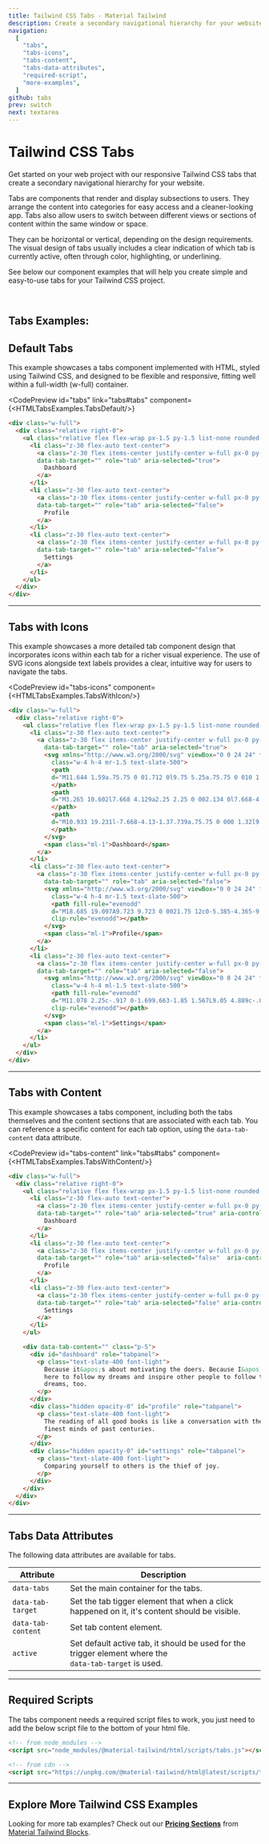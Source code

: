 ```yaml
---
title: Tailwind CSS Tabs - Material Tailwind
description: Create a secondary navigational hierarchy for your website with our Tabs component examples based on Tailwind CSS and HTML.
navigation:
  [
    "tabs",
    "tabs-icons",
    "tabs-content",
    "tabs-data-attributes",
    "required-script",
    "more-examples",
  ]
github: tabs
prev: switch
next: textarea
---
```


# Tailwind CSS Tabs

Get started on your web project with our responsive Tailwind CSS tabs that create a secondary navigational hierarchy for your website.

Tabs are components that render and display subsections to users. They arrange the content into categories for easy access and a cleaner-looking app. Tabs also allow users to switch between different views or sections of content within the same window or space. 

They can be horizontal or vertical, depending on the design requirements. The visual design of tabs usually includes a clear indication of which tab is currently active, often through color, highlighting, or underlining.

See below our component examples that will help you create simple and easy-to-use tabs for your Tailwind CSS project.

<br />

## Tabs Examples:

## Default Tabs

This example showcases a tabs component implemented with HTML, styled using Tailwind CSS, and designed to be flexible and responsive, fitting well within a full-width (w-full) container. 

<CodePreview
  id="tabs"
  link="tabs#tabs"
  component={<HTMLTabsExamples.TabsDefault/>}
>
```html
<div class="w-full">
  <div class="relative right-0">
    <ul class="relative flex flex-wrap px-1.5 py-1.5 list-none rounded-md bg-slate-100" data-tabs="tabs" role="list">
      <li class="z-30 flex-auto text-center">
        <a class="z-30 flex items-center justify-center w-full px-0 py-2 text-sm mb-0 transition-all ease-in-out border-0 rounded-md cursor-pointer text-slate-600 bg-inherit"
        data-tab-target="" role="tab" aria-selected="true">
          Dashboard
        </a>
      </li>
      <li class="z-30 flex-auto text-center">
        <a class="z-30 flex items-center justify-center w-full px-0 py-2 mb-0 text-sm transition-all ease-in-out border-0 rounded-lg cursor-pointer text-slate-600 bg-inherit"
        data-tab-target="" role="tab" aria-selected="false">
          Profile
        </a>
      </li>
      <li class="z-30 flex-auto text-center">
        <a class="z-30 flex items-center justify-center w-full px-0 py-2 text-sm mb-0 transition-all ease-in-out border-0 rounded-lg cursor-pointer text-slate-700 bg-inherit"
        data-tab-target="" role="tab" aria-selected="false">
          Settings
        </a>
      </li>
    </ul>
  </div>
</div> 
```
</CodePreview>

---

## Tabs with Icons

This example showcases a more detailed tab component design that incorporates icons within each tab for a richer visual experience. The use of SVG icons alongside text labels provides a clear, intuitive way for users to navigate the tabs. 

<CodePreview
  id="tabs-icons"
  component={<HTMLTabsExamples.TabsWithIcon/>}
>
```html
<div class="w-full">
  <div class="relative right-0">
    <ul class="relative flex flex-wrap px-1.5 py-1.5 list-none rounded-md bg-slate-100" data-tabs="tabs" role="list">
      <li class="z-30 flex-auto text-center">
        <a class="z-30 flex items-center justify-center w-full px-0 py-2 text-sm mb-0 transition-all ease-in-out border-0 rounded-md cursor-pointer text-slate-600 bg-inherit"
          data-tab-target="" role="tab" aria-selected="true">
          <svg xmlns="http://www.w3.org/2000/svg" viewBox="0 0 24 24" fill="currentColor" aria-hidden="true"
            class="w-4 h-4 mr-1.5 text-slate-500">
            <path
            d="M11.644 1.59a.75.75 0 01.712 0l9.75 5.25a.75.75 0 010 1.32l-9.75 5.25a.75.75 0 01-.712 0l-9.75-5.25a.75.75 0 010-1.32l9.75-5.25z">
            </path>
            <path
            d="M3.265 10.602l7.668 4.129a2.25 2.25 0 002.134 0l7.668-4.13 1.37.739a.75.75 0 010 1.32l-9.75 5.25a.75.75 0 01-.71 0l-9.75-5.25a.75.75 0 010-1.32l1.37-.738z">
            </path>
            <path
            d="M10.933 19.231l-7.668-4.13-1.37.739a.75.75 0 000 1.32l9.75 5.25c.221.12.489.12.71 0l9.75-5.25a.75.75 0 000-1.32l-1.37-.738-7.668 4.13a2.25 2.25 0 01-2.134-.001z">
            </path>
          </svg>
          <span class="ml-1">Dashboard</span>
        </a>
      </li>
      <li class="z-30 flex-auto text-center">
        <a class="z-30 flex items-center justify-center w-full px-0 py-2 mb-0 text-sm transition-all ease-in-out border-0 rounded-lg cursor-pointer text-slate-600 bg-inherit"
          data-tab-target="" role="tab" aria-selected="false">
          <svg xmlns="http://www.w3.org/2000/svg" viewBox="0 0 24 24" fill="currentColor" aria-hidden="true"
            class="w-4 h-4 mr-1.5 text-slate-500">
            <path fill-rule="evenodd"
            d="M18.685 19.097A9.723 9.723 0 0021.75 12c0-5.385-4.365-9.75-9.75-9.75S2.25 6.615 2.25 12a9.723 9.723 0 003.065 7.097A9.716 9.716 0 0012 21.75a9.716 9.716 0 006.685-2.653zm-12.54-1.285A7.486 7.486 0 0112 15a7.486 7.486 0 015.855 2.812A8.224 8.224 0 0112 20.25a8.224 8.224 0 01-5.855-2.438zM15.75 9a3.75 3.75 0 11-7.5 0 3.75 3.75 0 017.5 0z"
            clip-rule="evenodd"></path>
          </svg>
          <span class="ml-1">Profile</span>
        </a>
      </li>
      <li class="z-30 flex-auto text-center">
        <a class="z-30 flex items-center justify-center w-full px-0 py-2 text-sm mb-0 transition-all ease-in-out border-0 rounded-lg cursor-pointer text-slate-700 bg-inherit"
        data-tab-target="" role="tab" aria-selected="false">
          <svg xmlns="http://www.w3.org/2000/svg" viewBox="0 0 24 24" fill="currentColor" aria-hidden="true"
            class="w-4 h-4 ml-1.5 text-slate-500">
            <path fill-rule="evenodd"
            d="M11.078 2.25c-.917 0-1.699.663-1.85 1.567L9.05 4.889c-.02.12-.115.26-.297.348a7.493 7.493 0 00-.986.57c-.166.115-.334.126-.45.083L6.3 5.508a1.875 1.875 0 00-2.282.819l-.922 1.597a1.875 1.875 0 00.432 2.385l.84.692c.095.078.17.229.154.43a7.598 7.598 0 000 1.139c.015.2-.059.352-.153.43l-.841.692a1.875 1.875 0 00-.432 2.385l.922 1.597a1.875 1.875 0 002.282.818l1.019-.382c.115-.043.283-.031.45.082.312.214.641.405.985.57.182.088.277.228.297.35l.178 1.071c.151.904.933 1.567 1.85 1.567h1.844c.916 0 1.699-.663 1.85-1.567l.178-1.072c.02-.12.114-.26.297-.349.344-.165.673-.356.985-.57.167-.114.335-.125.45-.082l1.02.382a1.875 1.875 0 002.28-.819l.923-1.597a1.875 1.875 0 00-.432-2.385l-.84-.692c-.095-.078-.17-.229-.154-.43a7.614 7.614 0 000-1.139c-.016-.2.059-.352.153-.43l.84-.692c.708-.582.891-1.59.433-2.385l-.922-1.597a1.875 1.875 0 00-2.282-.818l-1.02.382c-.114.043-.282.031-.449-.083a7.49 7.49 0 00-.985-.57c-.183-.087-.277-.227-.297-.348l-.179-1.072a1.875 1.875 0 00-1.85-1.567h-1.843zM12 15.75a3.75 3.75 0 100-7.5 3.75 3.75 0 000 7.5z"
            clip-rule="evenodd"></path>
          </svg>
          <span class="ml-1">Settings</span>
        </a>
      </li>
    </ul>
  </div>
</div> 
```
</CodePreview>

---

## Tabs with Content

This example showcases a tabs component, including both the tabs themselves and the content sections that are associated with each tab. You can reference a specific content for each tab option, using the <Code>data-tab-content</Code> data attribute.

<CodePreview
  id="tabs-content"
  link="tabs#tabs"
  component={<HTMLTabsExamples.TabsWithContent/>}
>
```html
<div class="w-full">
  <div class="relative right-0">
    <ul class="relative flex flex-wrap px-1.5 py-1.5 list-none rounded-md bg-slate-100" data-tabs="tabs" role="list">
      <li class="z-30 flex-auto text-center">
        <a class="z-30 flex items-center justify-center w-full px-0 py-2 text-sm mb-0 transition-all ease-in-out border-0 rounded-md cursor-pointer text-slate-600 bg-inherit"
        data-tab-target="" role="tab" aria-selected="true" aria-controls="dashboard">
          Dashboard
        </a>
      </li>
      <li class="z-30 flex-auto text-center">
        <a class="z-30 flex items-center justify-center w-full px-0 py-2 mb-0 text-sm transition-all ease-in-out border-0 rounded-lg cursor-pointer text-slate-600 bg-inherit"
        data-tab-target="" role="tab" aria-selected="false"  aria-controls="profile">
          Profile
        </a>
      </li>
      <li class="z-30 flex-auto text-center">
        <a class="z-30 flex items-center justify-center w-full px-0 py-2 text-sm mb-0 transition-all ease-in-out border-0 rounded-lg cursor-pointer text-slate-700 bg-inherit"
        data-tab-target="" role="tab" aria-selected="false" aria-controls="settings">
          Settings
        </a>
      </li>
    </ul>

    <div data-tab-content="" class="p-5">
      <div id="dashboard" role="tabpanel">
        <p class="text-slate-400 font-light">
          Because it&apos;s about motivating the doers. Because I&apos;m
          here to follow my dreams and inspire other people to follow their
          dreams, too.
        </p>
      </div>
      <div class="hidden opacity-0" id="profile" role="tabpanel">
        <p class="text-slate-400 font-light">
          The reading of all good books is like a conversation with the
          finest minds of past centuries.
        </p>
      </div>
      <div class="hidden opacity-0" id="settings" role="tabpanel">
        <p class="text-slate-400 font-light">
          Comparing yourself to others is the thief of joy.
        </p>
      </div>
    </div>
  </div>
</div>
```
</CodePreview>

---

## Tabs Data Attributes

<span id="tabs-data-attributes" className="scroll-mt-48" />
The following data attributes are available for tabs.

| Attribute          | Description                                                                                                   |
| ------------------ | ------------------------------------------------------------------------------------------------------------- |
| `data-tabs`        | Set the main container for the tabs.                                                                          |
| `data-tab-target`  | Set the tab tigger element that when a click happened on it, it's content should be visible.                  |
| `data-tab-content` | Set tab content element.                                                                                      |
| `active`           | Set default active tab, it should be used for the trigger element where the <br /> `data-tab-target` is used. |

---

## Required Scripts

<span id="required-script" className="scroll-mt-56" />

The tabs component needs a required script files to work, you just need to add the below script file to the bottom of your html file.

```html
<!-- from node_modules -->
<script src="node_modules/@material-tailwind/html/scripts/tabs.js"></script>

<!-- from cdn -->
<script src="https://unpkg.com/@material-tailwind/html@latest/scripts/tabs.js"></script>
```

---
<span id="more-examples"></span>

## Explore More Tailwind CSS Examples
Looking for more tab examples? Check out our **<a href="https://www.material-tailwind.com/blocks/pricing-sections" target="_blank">Pricing Sections</a>** from <a href="https://www.material-tailwind.com/blocks" target="_blank">Material Tailwind Blocks</a>.

